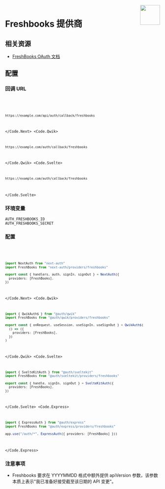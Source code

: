 
<img align="right" src="/img/providers/freshbooks.svg" height="64" width="64" />

# Freshbooks 提供商

## 相关资源

- [FreshBooks OAuth 文档](https://developer.freshbooks.com/docs/places-api/authentication/#web-applications)

## 配置

### 回调 URL

<Code>
  <Code.Next>

```bash
https://example.com/api/auth/callback/freshbooks
```

  </Code.Next>
  <Code.Qwik>

```bash
https://example.com/auth/callback/freshbooks
```

  </Code.Qwik>
  <Code.Svelte>

```bash
https://example.com/auth/callback/freshbooks
```

  </Code.Svelte>
</Code>

### 环境变量

```
AUTH_FRESHBOOKS_ID
AUTH_FRESHBOOKS_SECRET
```

### 配置

<Code>
  <Code.Next>

```ts filename="/auth.ts"
import NextAuth from "next-auth"
import FreshBooks from "next-auth/providers/freshbooks"

export const { handlers, auth, signIn, signOut } = NextAuth({
  providers: [FreshBooks],
})
```

  </Code.Next>
  <Code.Qwik>
  
```ts filename="/src/routes/plugin@auth.ts"
import { QwikAuth$ } from "@auth/qwik"
import FreshBooks from "@auth/qwik/providers/freshbooks"

export const { onRequest, useSession, useSignIn, useSignOut } = QwikAuth$(
  () => ({
    providers: [FreshBooks],
  })
)
```

  </Code.Qwik>
  <Code.Svelte>

```ts filename="/src/auth.ts"
import { SvelteKitAuth } from "@auth/sveltekit"
import FreshBooks from "@auth/sveltekit/providers/freshbooks"

export const { handle, signIn, signOut } = SvelteKitAuth({
  providers: [FreshBooks],
})
```

  </Code.Svelte>
  <Code.Express>

```ts filename="/src/app.ts"
import { ExpressAuth } from "@auth/express"
import FreshBooks from "@auth/express/providers/freshbooks"

app.use("/auth/*", ExpressAuth({ providers: [FreshBooks] }))
```

  </Code.Express>
</Code>

### 注意事项

- Freshbooks 要求在 YYYYMMDD 格式中额外提供 apiVersion 参数，该参数本质上表示"我已准备好接受截至该日期的 API 变更"。
